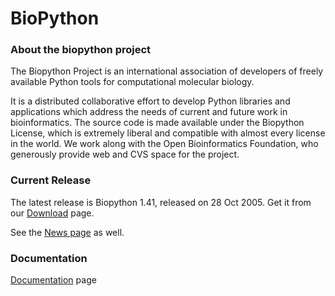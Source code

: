 = BioPython =




=== About the biopython project ===


The Biopython Project is an international association of developers of freely available Python tools for computational molecular biology.

It is a distributed collaborative effort to develop Python libraries and applications which address the needs of current and future work in bioinformatics. The source code is made available under the Biopython License, which is extremely liberal and compatible with almost every license in the world. We work along with the Open Bioinformatics Foundation, who generously provide web and CVS space for the project.


=== Current Release ===


The latest release is Biopython 1.41, released on 28 Oct 2005. Get it from our  [[Download]] page.

See the [http://biopython.open-bio.org/news News page] as well.

=== Documentation ===

[[Documentation]] page